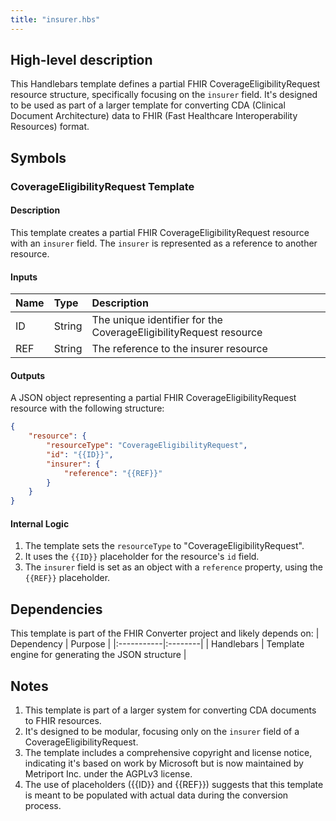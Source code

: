 ```yaml
---
title: "insurer.hbs"
---
```


## High-level description
This Handlebars template defines a partial FHIR CoverageEligibilityRequest resource structure, specifically focusing on the `insurer` field. It's designed to be used as part of a larger template for converting CDA (Clinical Document Architecture) data to FHIR (Fast Healthcare Interoperability Resources) format.

## Symbols

### CoverageEligibilityRequest Template
#### Description
This template creates a partial FHIR CoverageEligibilityRequest resource with an `insurer` field. The `insurer` is represented as a reference to another resource.

#### Inputs
| Name | Type | Description |
|:-----|:-----|:------------|
| ID | String | The unique identifier for the CoverageEligibilityRequest resource |
| REF | String | The reference to the insurer resource |

#### Outputs
A JSON object representing a partial FHIR CoverageEligibilityRequest resource with the following structure:
```json
{
    "resource": {
        "resourceType": "CoverageEligibilityRequest",
        "id": "{{ID}}",
        "insurer": {
            "reference": "{{REF}}"
        }
    }
}
```

#### Internal Logic
1. The template sets the `resourceType` to "CoverageEligibilityRequest".
2. It uses the `{{ID}}` placeholder for the resource's `id` field.
3. The `insurer` field is set as an object with a `reference` property, using the `{{REF}}` placeholder.

## Dependencies
This template is part of the FHIR Converter project and likely depends on:
| Dependency | Purpose |
|:-----------|:--------|
| Handlebars | Template engine for generating the JSON structure |

## Notes
1. This template is part of a larger system for converting CDA documents to FHIR resources.
2. It's designed to be modular, focusing only on the `insurer` field of a CoverageEligibilityRequest.
3. The template includes a comprehensive copyright and license notice, indicating it's based on work by Microsoft but is now maintained by Metriport Inc. under the AGPLv3 license.
4. The use of placeholders ({{ID}} and {{REF}}) suggests that this template is meant to be populated with actual data during the conversion process.
